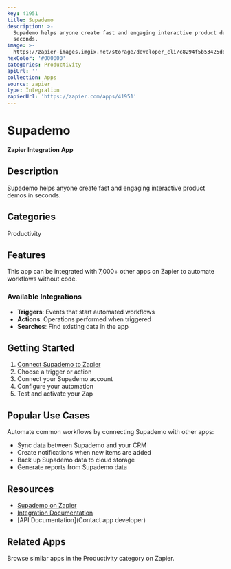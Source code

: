 ```yaml
---
key: 41951
title: Supademo
description: >-
  Supademo helps anyone create fast and engaging interactive product demos in
  seconds.
image: >-
  https://zapier-images.imgix.net/storage/developer_cli/c8294f5b53425d62289b8a72c390c4ed.png?auto=format%2Ccompress&ixlib=python-3.0.0&q=50
hexColor: '#000000'
categories: Productivity
apiUrl: ''
collection: Apps
source: zapier
type: Integration
zapierUrl: 'https://zapier.com/apps/41951'
---
```

# Supademo

**Zapier Integration App**

## Description

Supademo helps anyone create fast and engaging interactive product demos in seconds.

## Categories

Productivity

## Features

This app can be integrated with 7,000+ other apps on Zapier to automate workflows without code.

### Available Integrations

- **Triggers**: Events that start automated workflows
- **Actions**: Operations performed when triggered
- **Searches**: Find existing data in the app

## Getting Started

1. [Connect Supademo to Zapier](https://zapier.com/apps/41951)
2. Choose a trigger or action
3. Connect your Supademo account
4. Configure your automation
5. Test and activate your Zap

## Popular Use Cases

Automate common workflows by connecting Supademo with other apps:

- Sync data between Supademo and your CRM
- Create notifications when new items are added
- Back up Supademo data to cloud storage
- Generate reports from Supademo data

## Resources

- [Supademo on Zapier](https://zapier.com/apps/41951)
- [Integration Documentation](https://zapier.com/apps/41951/integrations)
- [API Documentation](Contact app developer)

## Related Apps

Browse similar apps in the Productivity category on Zapier.
